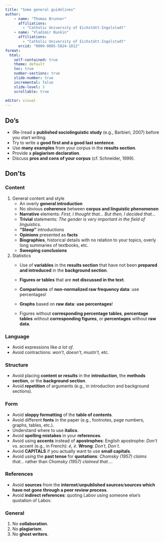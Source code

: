 ```yaml
---
title: "Some general guidelines"
author: 
    - name: "Thomas Brunner"
      affiliations:
        - "Catholic University of Eichstätt-Ingolstadt"
    - name: "Vladimir Buskin"
      affiliations: 
        - "Catholic University of Eichstätt-Ingolstadt"
      orcid: "0009-0005-5824-1012"
format:
  html:
    self-contained: true
    theme: default
    toc: true
    number-sections: true
    slide-number: true
    incremental: false
    slide-level: 3
    scrollable: true
    
editor: visual
---
```


## Do's

-   (Re-)read a **published sociolinguistic study** (e.g.,
    Barbieri, 2007) before you start writing.
-   Try to write a **good first and a good last sentence**.
-   Use **many examples** from your corpus in the **results section**.
-   Provide a **plagiarism declaration**.
-   Discuss **pros and cons of your corpus** (cf. Schneider, 1999).

## Don'ts

### Content

1.  General content and style
    -   An overly **general introduction**
    -   No obvious **coherence** between **corpus and linguistic
        phenomenon**
    -   **Narrative** elements: *First, I thought that... But then, I
        decided that...*
    -   **Trivial** statements: *The gender is very important in the
        field of linguistics.*
    -   **"Steep"** introductions
    -   **Opinions** presented as **facts**
    -   **Biographies**, historical details with no relation to your
        topics, overly long summaries of textbooks, etc.
    -   **Sweeping conclusions**
2.  Statistics
    -   Use of **variables** in the **results section** that have not
        been **prepared and introduced** in the **background section**.

    -   **Figures or tables** that are **not discussed in the text**.

    -   **Comparisons** of **non-normalized raw frequency data**: use
        percentages!

    -   **Graphs** based on **raw data**: **use percentages**!

    -   Figures without **corresponding percentage tables**,
        **percentage tables** without **corresponding figures**, or
        **percentages** without **raw data**.

### Language

-   Avoid expressions like *a lot of*.
-   Avoid contractions: *won't*, *doesn't*, *mustn't*, etc.

### Structure

-   Avoid placing **content or results** in the **introduction**, the
    **methods section**, or the **background section**.
-   Avoid **repetition** of arguments (e.g., in introduction and
    background sections).

### Form

-   Avoid **sloppy formatting** of the **table of contents**.
-   Avoid different **fonts** in the paper (e.g., footnotes, page
    numbers, graphs, tables, etc.).
-   Understand where to use **italics**.
-   Avoid **spelling mistakes** in your **references**.
-   Avoid using **accents** instead of **apostrophes**: English
    apostrophe: *Don’t* vs. accent (e.g., in French): *é, è*. **Wrong**:
    *Don´t*, *Don\`t*.
-   Avoid **CAPITALS** if you actually want to use **small capitals**.
-   Avoid using the **past tense** for **quotations**: *Chomsky (1957)
    claims that...* rather than *Chomsky (1957) claimed that...*.

### References

-   Avoid **sources** from the **internet**/**unpublished
    sources**/**sources which have not gone through a peer review
    process**.
-   Avoid **indirect references**: quoting Labov using someone else's
    quotation of Labov.

### General

1.  No **collaboration**.
2.  No **plagiarism**.
3.  No **ghost writers**.
